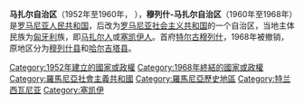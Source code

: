 {{Unreferenced|time=2020-08-21T04:46:57+00:00}}
'''马扎尔自治区'''（1952年至1960年，{{lang-ro|Regiunea Autonomă Maghiară}}  {{lang-hu|Magyar Autonóm Tartomány}}），'''穆列什-马扎尔自治区'''（1960年至1968年）是[[罗马尼亚人民共和国|罗马尼亚人民共和国]]，后改为[[罗马尼亚社会主义共和国|罗马尼亚社会主义共和国]]的一个自治区，当地主体民族为[[匈牙利|匈牙利]]族，即[[马扎尔人|马扎尔人]]或[[塞凯伊人|塞凯伊人]]。首府[[特尔古穆列什|特尔古穆列什]]，1968年被撤销，原地区分为[[穆列什县|穆列什县]]和[[哈尔吉塔县|哈尔吉塔县]]。

[[Category:1952年建立的國家或政權|Category:1952年建立的國家或政權]]
[[Category:1968年終結的國家或政權|Category:1968年終結的國家或政權]]
[[Category:羅馬尼亞社會主義共和國|Category:羅馬尼亞社會主義共和國]]
[[Category:羅馬尼亞歷史地區|Category:羅馬尼亞歷史地區]]
[[Category:特兰西瓦尼亚|Category:特兰西瓦尼亚]]
[[Category:塞凯伊|Category:塞凯伊]]